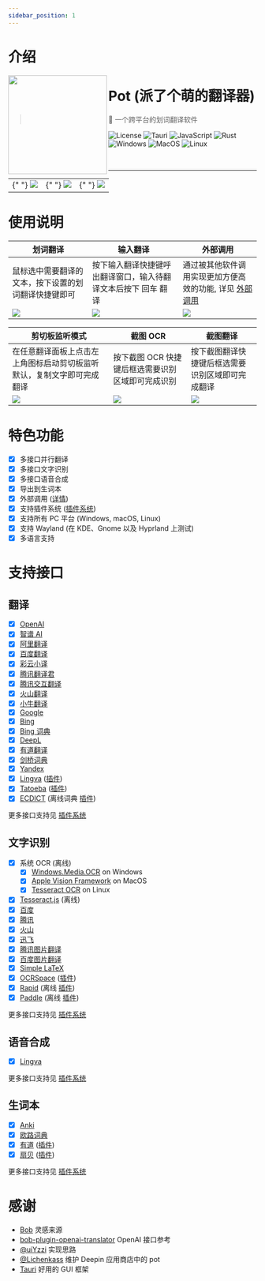 ```yaml
---
sidebar_position: 1
---
```


# 介绍

<img width="200px" src="/img/pot.png" align="left" />

# Pot (派了个萌的翻译器)

> 🌈 一个跨平台的划词翻译软件

![License](https://img.shields.io/github/license/pot-app/pot-desktop.svg)
![Tauri](https://img.shields.io/badge/Tauri-1.5.0-blue?logo=tauri)
![JavaScript](https://img.shields.io/badge/-JavaScript-yellow?logo=javascript&logoColor=white)
![Rust](https://img.shields.io/badge/-Rust-orange?logo=rust&logoColor=white)
![Windows](https://img.shields.io/badge/-Windows-blue?logo=windows&logoColor=white)
![MacOS](https://img.shields.io/badge/-macOS-black?&logo=apple&logoColor=white)
![Linux](https://img.shields.io/badge/-Linux-yellow?logo=linux&logoColor=white)

<br />
<hr />

<table>
  <tr>
    <td>
      {" "}
      <img src="/img/1.png" />
    </td>
    <td>
      {" "}
      <img src="/img/2.png" />
    </td>
    <td>
      {" "}
      <img src="/img/3.png" />
    </td>
  </tr>
</table>

# 使用说明

| 划词翻译                                             | 输入翻译                                                       | 外部调用                                                                                           |
| ---------------------------------------------------- | -------------------------------------------------------------- | -------------------------------------------------------------------------------------------------- |
| 鼠标选中需要翻译的文本，按下设置的划词翻译快捷键即可 | 按下输入翻译快捷键呼出翻译窗口，输入待翻译文本后按下 回车 翻译 | 通过被其他软件调用实现更加方便高效的功能, 详见 [外部调用](/docs/tutorial/config/plugin_config.mdx) |
| <img src="/img/eg1.gif"/>                            | <img src="/img/eg2.gif"/>                                      | <img src="/img/eg3.gif"/>                                                                          |

| 剪切板监听模式                                                         | 截图 OCR                                          | 截图翻译                                         |
| ---------------------------------------------------------------------- | ------------------------------------------------- | ------------------------------------------------ |
| 在任意翻译面板上点击左上角图标启动剪切板监听默认，复制文字即可完成翻译 | 按下截图 OCR 快捷键后框选需要识别区域即可完成识别 | 按下截图翻译快捷键后框选需要识别区域即可完成翻译 |
| <img src="/img/eg4.gif"/>                                              | <img src="/img/eg5.gif"/>                         | <img src="/img/eg6.gif"/>                        |

# 特色功能

- [x] 多接口并行翻译
- [x] 多接口文字识别
- [x] 多接口语音合成
- [x] 导出到生词本
- [x] 外部调用 ([详情](/docs/tutorial/config/plugin_config.mdx))
- [x] 支持插件系统 ([插件系统](/docs/tutorial/config/plugin_system.mdx))
- [x] 支持所有 PC 平台 (Windows, macOS, Linux)
- [x] 支持 Wayland (在 KDE、Gnome 以及 Hyprland 上测试)
- [x] 多语言支持

# 支持接口

## 翻译

- [x] [OpenAI](https://platform.openai.com/)
- [x] [智谱 AI](https://www.zhipuai.cn/)
- [x] [阿里翻译](https://www.aliyun.com/product/ai/alimt)
- [x] [百度翻译](https://fanyi.baidu.com/)
- [x] [彩云小译](https://fanyi.caiyunapp.com/)
- [x] [腾讯翻译君](https://fanyi.qq.com/)
- [x] [腾讯交互翻译](https://transmart.qq.com/)
- [x] [火山翻译](https://translate.volcengine.com/)
- [x] [小牛翻译](https://niutrans.com/)
- [x] [Google](https://translate.google.com)
- [x] [Bing](https://learn.microsoft.com/zh-cn/azure/cognitive-services/translator/)
- [x] [Bing 词典](https://www.bing.com/dict)
- [x] [DeepL](https://www.deepl.com/)
- [x] [有道翻译](https://ai.youdao.com/)
- [x] [剑桥词典](https://dictionary.cambridge.org/)
- [x] [Yandex](https://translate.yandex.com/)
- [x] [Lingva](https://github.com/TheDavidDelta/lingva-translate) ([插件](https://github.com/pot-app/pot-app-translate-plugin-template))
- [x] [Tatoeba](https://tatoeba.org/) ([插件](https://github.com/pot-app/pot-app-translate-plugin-tatoeba))
- [x] [ECDICT](https://github.com/skywind3000/ECDICT) (离线词典 [插件](https://github.com/pot-app/pot-app-translate-plugin-tatoeba))

更多接口支持见 [插件系统](/docs/tutorial/config/plugin_system.mdx)

## 文字识别

- [x] 系统 OCR (离线)
  - [x] [Windows.Media.OCR](https://learn.microsoft.com/en-us/uwp/api/windows.media.ocr.ocrengine?view=winrt-22621) on Windows
  - [x] [Apple Vision Framework](https://developer.apple.com/documentation/vision/recognizing_text_in_images) on MacOS
  - [x] [Tesseract OCR](https://github.com/tesseract-ocr) on Linux
- [x] [Tesseract.js](https://tesseract.projectnaptha.com/) (离线)
- [x] [百度](https://ai.baidu.com/tech/ocr/general)
- [x] [腾讯](https://cloud.tencent.com/product/ocr-catalog)
- [x] [火山](https://www.volcengine.com/product/OCR)
- [x] [迅飞](https://www.xfyun.cn/services/common-ocr)
- [x] [腾讯图片翻译](https://cloud.tencent.com/document/product/551/17232)
- [x] [百度图片翻译](https://fanyi-api.baidu.com/product/22)
- [x] [Simple LaTeX](https://simpletex.cn/)
- [x] [OCRSpace](https://ocr.space/) ([插件](https://github.com/pot-app/pot-app-recognize-plugin-template))
- [x] [Rapid](https://github.com/RapidAI/RapidOcrOnnx) (离线 [插件](https://github.com/pot-app/pot-app-recognize-plugin-rapid))
- [x] [Paddle](https://github.com/hiroi-sora/PaddleOCR-json) (离线 [插件](https://github.com/pot-app/pot-app-recognize-plugin-paddle))

更多接口支持见 [插件系统](/docs/tutorial/config/plugin_system.mdx)

## 语音合成

- [x] [Lingva](https://github.com/thedaviddelta/lingva-translate)

更多接口支持见 [插件系统](/docs/tutorial/config/plugin_system.mdx)

## 生词本

- [x] [Anki](https://apps.ankiweb.net/)
- [x] [欧路词典](https://dict.eudic.net/)
- [x] [有道](https://www.youdao.com/) ([插件](https://github.com/pot-app/pot-app-collection-plugin-youdao))
- [x] [扇贝](https://web.shanbay.com/web/main) ([插件](https://github.com/pot-app/pot-app-collection-plugin-shanbay))

更多接口支持见 [插件系统](/docs/tutorial/config/plugin_system.mdx)

# 感谢

- [Bob](https://github.com/ripperhe/Bob) 灵感来源
- [bob-plugin-openai-translator](https://github.com/yetone/bob-plugin-openai-translator) OpenAI 接口参考
- [@uiYzzi](https://github.com/uiYzzi) 实现思路
- [@Lichenkass](https://github.com/Lichenkass) 维护 Deepin 应用商店中的 pot
- [Tauri](https://github.com/tauri-apps/tauri) 好用的 GUI 框架
